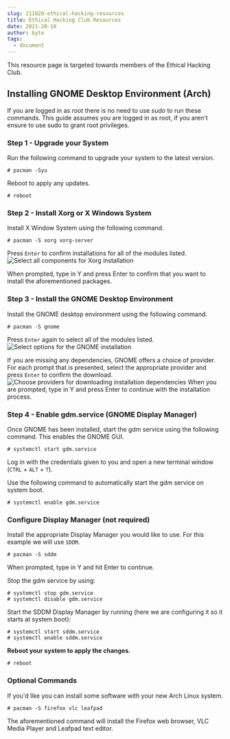 ```yaml
---
slug: 211020-ethical-hacking-resources
title: Ethical Hacking Club Resources
date: 2021-20-10
author: byte
tags:
  - document
---
```

This resource page is targeted towards members of the Ethical Hacking Club.

## Installing GNOME Desktop Environment (Arch)

If you are logged in as *root* there is no need to use *sudo* to run these commands. This guide assumes you are logged in as root, if you aren't ensure to use sudo to grant root privileges. 

### Step 1 - Upgrade your System
Run the following command to upgrade your system to the latest version.

    # pacman -Syu
Reboot to apply any updates.

    # reboot
### Step 2 - Install Xorg or X Windows System

Install X Window System using the following command.

    # pacman -S xorg xorg-server
Press `Enter` to confirm installations for all of the modules listed.
![Select all components for Xorg installation](https://phoenixnap.com/kb/wp-content/uploads/2021/04/how-to-install-gnome-in-arch-linux-03.png)

When prompted, type in Y and press Enter to confirm that you want to install the aforementioned packages.

### Step 3 - Install the GNOME Desktop Environment
Install the GNOME desktop environment using the following command.

    # pacman -S gnome
Press `Enter` again to select all of the modules listed.
![Select options for the GNOME installation](https://phoenixnap.com/kb/wp-content/uploads/2021/04/how-to-install-gnome-in-arch-linux-05.png)

If you are missing any dependencies, GNOME offers a choice of provider. For each prompt that is presented, select the appropriate provider and press `Enter` to confirm the download.
![Choose providers for downloading installation dependencies](https://phoenixnap.com/kb/wp-content/uploads/2021/04/how-to-install-gnome-in-arch-linux-06.png)
When you are prompted, type in Y and press Enter to continue with the installation process. 
### Step 4 - Enable gdm.service (GNOME Display Manager)

Once GNOME has been installed, start the gdm service using the following command. This enables the GNOME GUI.

    # systemctl start gdm.service

Log in with the credentials given to you and open a new terminal window (`CTRL` + `ALT` + `T`).

Use the following command to automatically start the gdm service on system boot.

    # systemctl enable gdm.service

### Configure Display Manager (not required)
Install the appropriate Display Manager you would like to use. For this example we will use `SDDM`.

    # pacman -S sddm

When prompted, type in Y and hit Enter to continue.

Stop the gdm service by using:

    # systemctl stop gdm.service
    # systemctl disable gdm.service

Start the SDDM Display Manager by running (here we are configuring it so it starts at system boot):

    # systemctl start sddm.service
    # systemctl enable sddm.service

**Reboot your system to apply the changes.**

    # reboot
### Optional Commands

If you'd like you can install some software with your new Arch Linux system.

    # pacman -S firefox vlc leafpad

The aforementioned command will install the Firefox web browser, VLC Media Player and Leafpad text editor.